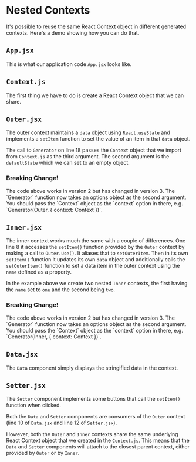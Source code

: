 
# Nested Contexts

It's possible to reuse the same React Context object in different generated
contexts. Here's a demo showing how you can do that.

<App/>

## `App.jsx`

This is what our application code `App.jsx` looks like.

<Source
  code={AppSrc}
  caption="App.jsx"
  expand
/>

## `Context.js`

The first thing we have to do is create a React Context object that we can
share.

<Source
  code={ContextSrc}
  caption="Context.js"
  expand
/>

## `Outer.jsx`

The outer context maintains a `data` object using `React.useState` and
implements a `setItem` function to set the value of an item in that `data`
object.

The call to `Generator` on line 18 passes the `Context` object that we import
from `Context.js` as the third argument. The second argument is the
`defaultState` which we can set to an empty object.

<Source
  code={OuterSrc}
  caption="Outer.jsx"
  expand
/>

<div className="error alert border mar-t-4">
  <h3>Breaking Change!</h3>
  The code above works in version 2 but has changed in version 3.  The
  `Generator` function now takes an options object as the second argument.
  You should pass the `Context` object as the `context` option in there,
  e.g. `Generator(Outer, { context: Context })`.
</div>

## `Inner.jsx`

The inner context works much the same with a couple of differences. One line
8 it accesses the `setItem()` function provided by the `Outer` context by
making a call to `Outer.Use()`. It aliases that to `setOuterItem`. Then in
its own `setItem()` function it updates its own `data` object and
additionally calls the `setOuterItem()` function to set a data item in the
outer context using the `name` defined as a property.

In the example above we create two nested `Inner` contexts, the first having
the `name` set to `one` and the second being `two`.

<Source
  code={InnerSrc}
  caption="Inner.jsx"
  expand
/>

<div className="error alert border mar-t-4">
  <h3>Breaking Change!</h3>
  The code above works in version 2 but has changed in version 3.  The
  `Generator` function now takes an options object as the second argument.
  You should pass the `Context` object as the `context` option in there,
  e.g. `Generator(Inner, { context: Context })`.
</div>

## `Data.jsx`

The `Data` component simply displays the stringified data in the context.

<Source
  code={DataSrc}
  caption="Data.jsx"
  expand
/>

## `Setter.jsx`

The `Setter` component implements some buttons that call the `setItem()`
function when clicked.

<Source
  code={SetterSrc}
  caption="Setter.jsx"
  expand
/>


Both the `Data` and `Setter` components are consumers of the `Outer` context
(line 10 of `Data.jsx` and line 12 of `Setter.jsx`).

However, both the `Outer` and `Inner` contexts share the same underlying
React Context object that we created in the `Context.js`. This means that the
`Data` and `Setter` components will attach to the closest parent context,
either provided by `Outer` or by `Inner`.


